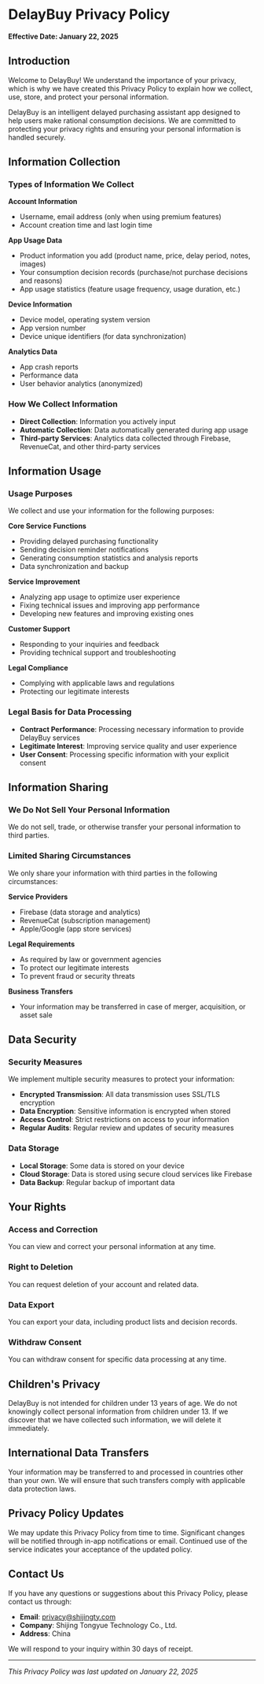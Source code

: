 # DelayBuy Privacy Policy

**Effective Date: January 22, 2025**

## Introduction

Welcome to DelayBuy! We understand the importance of your privacy, which is why we have created this Privacy Policy to explain how we collect, use, store, and protect your personal information.

DelayBuy is an intelligent delayed purchasing assistant app designed to help users make rational consumption decisions. We are committed to protecting your privacy rights and ensuring your personal information is handled securely.

## Information Collection

### Types of Information We Collect

**Account Information**
- Username, email address (only when using premium features)
- Account creation time and last login time

**App Usage Data**
- Product information you add (product name, price, delay period, notes, images)
- Your consumption decision records (purchase/not purchase decisions and reasons)
- App usage statistics (feature usage frequency, usage duration, etc.)

**Device Information**
- Device model, operating system version
- App version number
- Device unique identifiers (for data synchronization)

**Analytics Data**
- App crash reports
- Performance data
- User behavior analytics (anonymized)

### How We Collect Information

- **Direct Collection**: Information you actively input
- **Automatic Collection**: Data automatically generated during app usage
- **Third-party Services**: Analytics data collected through Firebase, RevenueCat, and other third-party services

## Information Usage

### Usage Purposes

We collect and use your information for the following purposes:

**Core Service Functions**
- Providing delayed purchasing functionality
- Sending decision reminder notifications
- Generating consumption statistics and analysis reports
- Data synchronization and backup

**Service Improvement**
- Analyzing app usage to optimize user experience
- Fixing technical issues and improving app performance
- Developing new features and improving existing ones

**Customer Support**
- Responding to your inquiries and feedback
- Providing technical support and troubleshooting

**Legal Compliance**
- Complying with applicable laws and regulations
- Protecting our legitimate interests

### Legal Basis for Data Processing

- **Contract Performance**: Processing necessary information to provide DelayBuy services
- **Legitimate Interest**: Improving service quality and user experience
- **User Consent**: Processing specific information with your explicit consent

## Information Sharing

### We Do Not Sell Your Personal Information

We do not sell, trade, or otherwise transfer your personal information to third parties.

### Limited Sharing Circumstances

We only share your information with third parties in the following circumstances:

**Service Providers**
- Firebase (data storage and analytics)
- RevenueCat (subscription management)
- Apple/Google (app store services)

**Legal Requirements**
- As required by law or government agencies
- To protect our legitimate interests
- To prevent fraud or security threats

**Business Transfers**
- Your information may be transferred in case of merger, acquisition, or asset sale

## Data Security

### Security Measures

We implement multiple security measures to protect your information:

- **Encrypted Transmission**: All data transmission uses SSL/TLS encryption
- **Data Encryption**: Sensitive information is encrypted when stored
- **Access Control**: Strict restrictions on access to your information
- **Regular Audits**: Regular review and updates of security measures

### Data Storage

- **Local Storage**: Some data is stored on your device
- **Cloud Storage**: Data is stored using secure cloud services like Firebase
- **Data Backup**: Regular backup of important data

## Your Rights

### Access and Correction

You can view and correct your personal information at any time.

### Right to Deletion

You can request deletion of your account and related data.

### Data Export

You can export your data, including product lists and decision records.

### Withdraw Consent

You can withdraw consent for specific data processing at any time.

## Children's Privacy

DelayBuy is not intended for children under 13 years of age. We do not knowingly collect personal information from children under 13. If we discover that we have collected such information, we will delete it immediately.

## International Data Transfers

Your information may be transferred to and processed in countries other than your own. We will ensure that such transfers comply with applicable data protection laws.

## Privacy Policy Updates

We may update this Privacy Policy from time to time. Significant changes will be notified through in-app notifications or email. Continued use of the service indicates your acceptance of the updated policy.

## Contact Us

If you have any questions or suggestions about this Privacy Policy, please contact us through:

- **Email**: privacy@shijingty.com
- **Company**: Shijing Tongyue Technology Co., Ltd.
- **Address**: China

We will respond to your inquiry within 30 days of receipt.

---

*This Privacy Policy was last updated on January 22, 2025*
